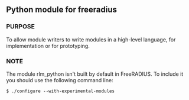 == Python module for freeradius ==

=== PURPOSE ===

To allow module writers to write modules in a high-level language, for implementation or for prototyping.

=== NOTE ===

The module rlm_python isn't built by default in FreeRADIUS. To include it you should use the following command line:

 $ ./configure --with-experimental-modules
